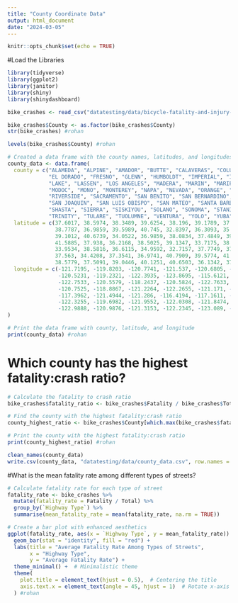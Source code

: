 ```yaml
---
title: "County Coordinate Data"
output: html_document
date: "2024-03-05"
---
```


```r
knitr::opts_chunk$set(echo = TRUE)
```

#Load the Libraries
```r
library(tidyverse)
library(ggplot2)
library(janitor)
library(shiny)
library(shinydashboard)
```

```r
bike_crashes <- read_csv("datatesting/data/bicycle-fatality-and-injury-data-by-county.csv") #bike injury data, part of vehicle crash data set
```

```r
bike_crashes$County <- as.factor(bike_crashes$County)
str(bike_crashes) #rohan
```

```r
levels(bike_crashes$County) #rohan
```

```r
# Created a data frame with the county names, latitudes, and longitudes using the help of ChatGPT
county_data <- data.frame(
  county = c("ALAMEDA", "ALPINE", "AMADOR", "BUTTE", "CALAVERAS", "COLUSA", "CONTRA COSTA", "DEL NORTE",
             "EL DORADO", "FRESNO", "GLENN", "HUMBOLDT", "IMPERIAL", "INYO", "KERN", "KINGS",
             "LAKE", "LASSEN", "LOS ANGELES", "MADERA", "MARIN", "MARIPOSA", "MENDOCINO", "MERCED",
             "MODOC", "MONO", "MONTEREY", "NAPA", "NEVADA", "ORANGE", "PLACER", "PLUMAS",
             "RIVERSIDE", "SACRAMENTO", "SAN BENITO", "SAN BERNARDINO", "SAN DIEGO", "SAN FRANCISCO",
             "SAN JOAQUIN", "SAN LUIS OBISPO", "SAN MATEO", "SANTA BARBARA", "SANTA CLARA", "SANTA CRUZ",
             "SHASTA", "SIERRA", "SISKIYOU", "SOLANO", "SONOMA", "STANISLAUS", "SUTTER", "TEHAMA",
             "TRINITY", "TULARE", "TUOLUMNE", "VENTURA", "YOLO", "YUBA"),
  latitude = c(37.6017, 38.5974, 38.3489, 39.6254, 38.196, 39.1789, 37.9191, 41.7435,
               38.7787, 36.9859, 39.5989, 40.745, 32.8397, 36.3093, 35.3433, 36.0741,
               39.1012, 40.6739, 34.0522, 36.9859, 38.0834, 37.4849, 39.5501, 37.2083,
               41.5885, 37.938, 36.2168, 38.5025, 39.1347, 33.7175, 38.9045, 40.0036,
               33.9534, 38.5816, 36.6115, 34.9592, 32.7157, 37.7749, 37.9577, 35.3102,
               37.563, 34.4208, 37.3541, 36.9741, 40.7909, 39.5774, 41.6639, 38.3105,
               38.5779, 37.5091, 39.0446, 40.1251, 40.6503, 36.1342, 37.8675, 34.3705, 38.7646, 39.2547),
  longitude = c(-121.7195, -119.8203, -120.7741, -121.537, -120.6805, -122.2342, -121.9283, -123.8974,
                -120.5231, -119.2321, -122.3935, -123.8695, -115.6121, -117.546, -118.7278, -119.8155,
                -122.7533, -120.5579, -118.2437, -120.5824, -122.7633, -119.9663, -123.4384, -120.6977,
                -120.7525, -118.8867, -121.2264, -122.2655, -121.171, -117.8311, -121.1448, -120.8393,
                -117.3962, -121.4944, -121.286, -116.4194, -117.1611, -122.4194, -121.2908, -120.4358,
                -122.3255, -119.6982, -121.9552, -122.0308, -121.8474, -120.5211, -122.545, -121.9018,
                -122.9888, -120.9876, -121.3153, -122.2345, -123.089, -118.8597, -120.2602, -119.1391, -121.9018, -121.3999)
)

# Print the data frame with county, latitude, and longitude
print(county_data) #rohan
```

# Which county has the highest fatality:crash ratio?
```r
# Calculate the fatality to crash ratio
bike_crashes$fatality_ratio <- bike_crashes$Fatality / bike_crashes$Total

# Find the county with the highest fatality:crash ratio
county_highest_ratio <- bike_crashes$County[which.max(bike_crashes$fatality_ratio)]

# Print the county with the highest fatality:crash ratio
print(county_highest_ratio) #rohan
```

```r
clean_names(county_data)
write.csv(county_data, "datatesting/data/county_data.csv", row.names = F) #kevin
```

#What is the mean fatality rate among different types of streets?
```r
# Calculate fatality rate for each type of street
fatality_rate <- bike_crashes %>%
  mutate(fatality_rate = Fatality / Total) %>%
  group_by(`Highway Type`) %>%
  summarise(mean_fatality_rate = mean(fatality_rate, na.rm = TRUE))

# Create a bar plot with enhanced aesthetics
ggplot(fatality_rate, aes(x = `Highway Type`, y = mean_fatality_rate)) +
  geom_bar(stat = "identity", fill = "red") +
  labs(title = "Average Fatality Rate Among Types of Streets",
       x = "Highway Type",
       y = "Average Fatality Rate") +
  theme_minimal() +  # Minimalistic theme
  theme(
    plot.title = element_text(hjust = 0.5),  # Centering the title
    axis.text.x = element_text(angle = 45, hjust = 1)  # Rotate x-axis labels for better aesthetics
  ) #rohan
```
